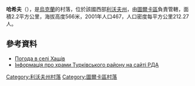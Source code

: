 {{coord|49|16|6|N|22|46|26|E|scale:100000|display=title}}

'''哈希夫'''（{{lang-uk|Хащів}}），是[[烏克蘭|烏克蘭]]的村落，位於該國西部[[利沃夫州|利沃夫州]]，由[[圖爾卡區|圖爾卡區]]負責管轄，面積2.2平方公里，海拔高度566米，2001年人口467，人口密度每平方公里212.27人。

==參考資料==
* [http://weather.in.ua/ua/l'vovskaja/27278 Погода в селі Хащів] {{Wayback|url=http://weather.in.ua/ua/l%27vovskaja/27278 |date=20200813180909 }}
* [http://turka-rda.gov.ua/turkivschyna-turystychna/1284-2/ Інформація про храми Турківського району на сайті РДА]{{Wayback|url=http://turka-rda.gov.ua/turkivschyna-turystychna/1284-2/ |date=20161006031122 }}

{{DEFAULTSORT:Хащів}}
[[Category:利沃夫州村落|Category:利沃夫州村落]]
[[Category:圖爾卡區村落|Category:圖爾卡區村落]]


{{Lviv-geo-stub}}